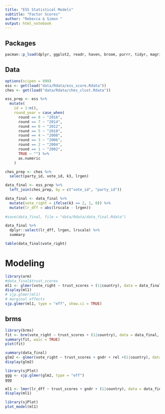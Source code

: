 ```yaml
---
title: "ESS Statistical Models"
subtitle: "Factor Scores"
author: "Rebecca & Simon "
output: html_notebook
---
```


## Packages

```r
pacman::p_load(dplyr, ggplot2, readr, haven, broom, purrr, tidyr, magrittr, labelled, sjPlot, viridis, forcats, ggthemes, cluster, factoextra, fpc)
```

## Data

```r
options(scipen = 999)
ess <- get(load("data/Rdata/ess_score.Rdata"))
ches <- get(load("data/Rdata/ches_clust.Rdata"))

ess_prep <- ess %>%
  mutate(
    id = 1:n(),
    round_year = case_when(
      round == 8 ~ "2016",
      round == 7 ~ "2014",
      round == 6 ~ "2012",
      round == 5 ~ "2010",
      round == 4 ~ "2008",
      round == 3 ~ "2006",
      round == 2 ~ "2004",
      round == 1 ~ "2002",
      TRUE ~ "") %>% 
      as.numeric
    )

ches_prep <- ches %>%
  select(party_id, vote_id, k3, lrgen)
```

```r
data_final <- ess_prep %>% 
  left_join(ches_prep, by = c("vote_id", "party_id")) 

data_final <- data_final %>%
  mutate(vote_right = ifelse(k3 == 2, 1, 0)) %>%
  mutate(lr_dff = abs(lrscale - lrgen))
  
#save(data_final, file = "data/Rdata/data_final.Rdata")

data_final %>%
  dplyr::select(lr_dff, lrgen, lrscale) %>%
  summary

table(data_final$vote_right)
```


# Modeling


```r
library(arm)
#data_final$trust_scores
ml1 <- glmer(vote_right ~ trust_scores + (1|country), data = data_final, family = binomial(link = "logit"))
display(ml1)
# sjp.glmer(ml1)
# marginal effects
sjp.glmer(ml1, type = "eff", show.ci = TRUE)
```


## brms

```r
library(brms)
fit <- brm(vote_right ~ trust_scores + (1|country), data = data_final, family = binomial("probit"))
summary(fit, waic = TRUE) 
plot(fit)
```






```r
summary(data_final)
glm2 <- glmer(vote_right ~ trust_scores + gndr + rel +(1|country), data = data_final, family = binomial(link = "logit"))
display(glm2)

library(sjPlot)
ggg <- sjp.glmer(glm2, type = "eff")
ggg
```

```r
ml1 <- lmer(lr_dff ~ trust_scores + gndr + (1|country), data = data_final)
display(ml1)
```


```r
library(sjPlot)
plot_model(ml1)
```




